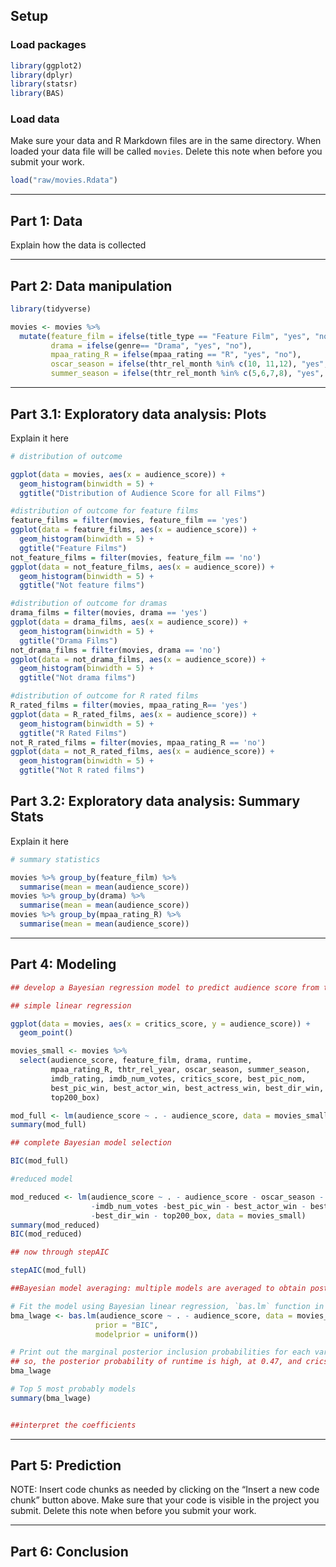 ## Setup

### Load packages

```r
library(ggplot2)
library(dplyr)
library(statsr)
library(BAS)
```

### Load data

Make sure your data and R Markdown files are in the same directory. When loaded
your data file will be called `movies`. Delete this note when before you submit 
your work. 

```r
load("raw/movies.Rdata")
```



* * *

## Part 1: Data

Explain how the data is collected

* * *

## Part 2: Data manipulation


```r
library(tidyverse)

movies <- movies %>%
  mutate(feature_film = ifelse(title_type == "Feature Film", "yes", "no"),
         drama = ifelse(genre== "Drama", "yes", "no"),
         mpaa_rating_R = ifelse(mpaa_rating == "R", "yes", "no"),
         oscar_season = ifelse(thtr_rel_month %in% c(10, 11,12), "yes", "no"),
         summer_season = ifelse(thtr_rel_month %in% c(5,6,7,8), "yes", "no"))
```

* * *

## Part 3.1: Exploratory data analysis: Plots

Explain it here

```r
# distribution of outcome

ggplot(data = movies, aes(x = audience_score)) +
  geom_histogram(binwidth = 5) +
  ggtitle("Distribution of Audience Score for all Films")

#distribution of outcome for feature films
feature_films = filter(movies, feature_film == 'yes')
ggplot(data = feature_films, aes(x = audience_score)) +
  geom_histogram(binwidth = 5) +
  ggtitle("Feature Films")
not_feature_films = filter(movies, feature_film == 'no')
ggplot(data = not_feature_films, aes(x = audience_score)) +
  geom_histogram(binwidth = 5) +
  ggtitle("Not feature films")

#distribution of outcome for dramas
drama_films = filter(movies, drama == 'yes')
ggplot(data = drama_films, aes(x = audience_score)) +
  geom_histogram(binwidth = 5) +
  ggtitle("Drama Films")
not_drama_films = filter(movies, drama == 'no')
ggplot(data = not_drama_films, aes(x = audience_score)) +
  geom_histogram(binwidth = 5) +
  ggtitle("Not drama films")

#distribution of outcome for R rated films
R_rated_films = filter(movies, mpaa_rating_R== 'yes')
ggplot(data = R_rated_films, aes(x = audience_score)) +
  geom_histogram(binwidth = 5) +
  ggtitle("R Rated Films")
not_R_rated_films = filter(movies, mpaa_rating_R == 'no')
ggplot(data = not_R_rated_films, aes(x = audience_score)) +
  geom_histogram(binwidth = 5) +
  ggtitle("Not R rated films")
```



## Part 3.2: Exploratory data analysis: Summary Stats

Explain it here

```r
# summary statistics

movies %>% group_by(feature_film) %>%
  summarise(mean = mean(audience_score))
movies %>% group_by(drama) %>%
  summarise(mean = mean(audience_score))
movies %>% group_by(mpaa_rating_R) %>%
  summarise(mean = mean(audience_score))


```

* * *

## Part 4: Modeling


```r

## develop a Bayesian regression model to predict audience score from the explanatory variables

## simple linear regression

ggplot(data = movies, aes(x = critics_score, y = audience_score)) +
  geom_point()

movies_small <- movies %>%
  select(audience_score, feature_film, drama, runtime,
         mpaa_rating_R, thtr_rel_year, oscar_season, summer_season,
         imdb_rating, imdb_num_votes, critics_score, best_pic_nom,
         best_pic_win, best_actor_win, best_actress_win, best_dir_win,
         top200_box)

mod_full <- lm(audience_score ~ . - audience_score, data = movies_small)
summary(mod_full)

## complete Bayesian model selection

BIC(mod_full)

#reduced model

mod_reduced <- lm(audience_score ~ . - audience_score - oscar_season - summer_season
                  -imdb_num_votes -best_pic_win - best_actor_win - best_actress_win
                  -best_dir_win - top200_box, data = movies_small)
summary(mod_reduced)
BIC(mod_reduced)

## now through stepAIC

stepAIC(mod_full)

##Bayesian model averaging: multiple models are averaged to obtain posteriors of coefficients and predictions from new data

# Fit the model using Bayesian linear regression, `bas.lm` function in the `BAS` package
bma_lwage <- bas.lm(audience_score ~ . - audience_score, data = movies_small,
                   prior = "BIC", 
                   modelprior = uniform())

# Print out the marginal posterior inclusion probabilities for each variable   
## so, the posterior probability of runtime is high, at 0.47, and crics_score, and best_pic_no
bma_lwage

# Top 5 most probably models
summary(bma_lwage)


##interpret the coefficients
```

* * *

## Part 5: Prediction

NOTE: Insert code chunks as needed by clicking on the "Insert a new code chunk" 
button above. Make sure that your code is visible in the project you submit. 
Delete this note when before you submit your work.

* * *

## Part 6: Conclusion


